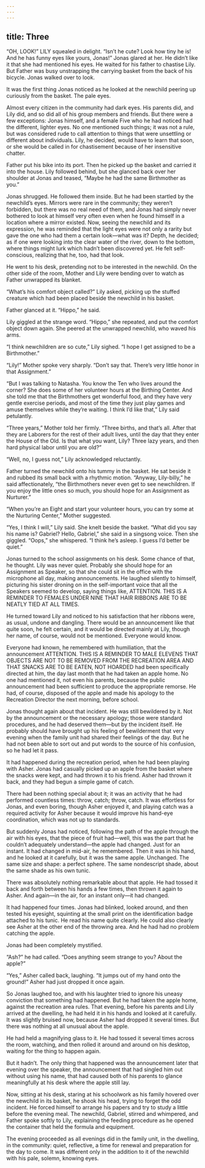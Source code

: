 ```yaml
---
---
---
```

title: Three
---

“OH, LOOK!” LILY squealed in delight. “Isn’t he cute? Look how tiny he is! And he has funny eyes like yours, Jonas!” Jonas glared at her. He didn’t like it that she had mentioned his eyes. He waited for his father to chastise Lily. But Father was busy unstrapping the carrying basket from the back of his bicycle. Jonas walked over to look.

It was the first thing Jonas noticed as he looked at the newchild peering up curiously from the basket. The pale eyes.

Almost every citizen in the community had dark eyes. His parents did, and Lily did, and so did all of his group members and friends. But there were a few exceptions: Jonas himself, and a female Five who he had noticed had the different, lighter eyes. No one mentioned such things; it was not a rule, but was considered rude to call attention to things that were unsettling or different about individuals. Lily, he decided, would have to learn that soon, or she would be called in for chastisement because of her insensitive chatter.

Father put his bike into its port. Then he picked up the basket and carried it into the house. Lily followed behind, but she glanced back over her shoulder at Jonas and teased, “Maybe he had the same Birthmother as you.”

Jonas shrugged. He followed them inside. But he had been startled by the newchild’s eyes. Mirrors were rare in the community; they weren’t forbidden, but there was no real need of them, and Jonas had simply never bothered to look at himself very often even when he found himself in a location where a mirror existed. Now, seeing the newchild and its expression, he was reminded that the light eyes were not only a rarity but gave the one who had them a certain look—what was it? Depth, he decided; as if one were looking into the clear water of the river, down to the bottom, where things might lurk which hadn’t been discovered yet. He felt self-conscious, realizing that he, too, had that look.

He went to his desk, pretending not to be interested in the newchild. On the other side of the room, Mother and Lily were bending over to watch as Father unwrapped its blanket.

“What’s his comfort object called?” Lily asked, picking up the stuffed creature which had been placed beside the newchild in his basket.

Father glanced at it. “Hippo,” he said.

Lily giggled at the strange word. “Hippo,” she repeated, and put the comfort object down again. She peered at the unwrapped newchild, who waved his arms.

“I think newchildren are so cute,” Lily sighed. “I hope I get assigned to be a Birthmother.”

“Lily!” Mother spoke very sharply. “Don’t say that. There’s very little honor in that Assignment.”

“But I was talking to Natasha. You know the Ten who lives around the corner? She does some of her volunteer hours at the Birthing Center. And she told me that the Birthmothers get wonderful food, and they have very gentle exercise periods, and most of the time they just play games and amuse themselves while they’re waiting. I think I’d like that,” Lily said petulantly.

“Three years,” Mother told her firmly. “Three births, and that’s all. After that they are Laborers for the rest of their adult lives, until the day that they enter the House of the Old. Is that what you want, Lily? Three lazy years, and then hard physical labor until you are old?”

“Well, no, I guess not,” Lily acknowledged reluctantly.

Father turned the newchild onto his tummy in the basket. He sat beside it and rubbed its small back with a rhythmic motion. “Anyway, Lily-billy,” he said affectionately, “the Birthmothers never even get to see newchildren. If you enjoy the little ones so much, you should hope for an Assignment as Nurturer.”

“When you’re an Eight and start your volunteer hours, you can try some at the Nurturing Center,” Mother suggested.

“Yes, I think I will,” Lily said. She knelt beside the basket. “What did you say his name is? Gabriel? Hello, Gabriel,” she said in a singsong voice. Then she giggled. “Oops,” she whispered. “I think he’s asleep. I guess I’d better be quiet.”

Jonas turned to the school assignments on his desk. Some chance of that, he thought. Lily was never quiet. Probably she should hope for an Assignment as Speaker, so that she could sit in the office with the microphone all day, making announcements. He laughed silently to himself, picturing his sister droning on in the self-important voice that all the Speakers seemed to develop, saying things like, ATTENTION. THIS IS A REMINDER TO FEMALES UNDER NINE THAT HAIR RIBBONS ARE TO BE NEATLY TIED AT ALL TIMES.

He turned toward Lily and noticed to his satisfaction that her ribbons were, as usual, undone and dangling. There would be an announcement like that quite soon, he felt certain, and it would be directed mainly at Lily, though her name, of course, would not be mentioned. Everyone would know.

Everyone had known, he remembered with humiliation, that the announcement ATTENTION. THIS IS A REMINDER TO MALE ELEVENS THAT OBJECTS ARE NOT TO BE REMOVED FROM THE RECREATION AREA AND THAT SNACKS ARE TO BE EATEN, NOT HOARDED had been specifically directed at him, the day last month that he had taken an apple home. No one had mentioned it, not even his parents, because the public announcement had been sufficient to produce the appropriate remorse. He had, of course, disposed of the apple and made his apology to the Recreation Director the next morning, before school.

Jonas thought again about that incident. He was still bewildered by it. Not by the announcement or the necessary apology; those were standard procedures, and he had deserved them—but by the incident itself. He probably should have brought up his feeling of bewilderment that very evening when the family unit had shared their feelings of the day. But he had not been able to sort out and put words to the source of his confusion, so he had let it pass.

It had happened during the recreation period, when he had been playing with Asher. Jonas had casually picked up an apple from the basket where the snacks were kept, and had thrown it to his friend. Asher had thrown it back, and they had begun a simple game of catch.

There had been nothing special about it; it was an activity that he had performed countless times: throw, catch; throw, catch. It was effortless for Jonas, and even boring, though Asher enjoyed it, and playing catch was a required activity for Asher because it would improve his hand-eye coordination, which was not up to standards.

But suddenly Jonas had noticed, following the path of the apple through the air with his eyes, that the piece of fruit had—well, this was the part that he couldn’t adequately understand—the apple had changed. Just for an instant. It had changed in mid-air, he remembered. Then it was in his hand, and he looked at it carefully, but it was the same apple. Unchanged. The same size and shape: a perfect sphere. The same nondescript shade, about the same shade as his own tunic.

There was absolutely nothing remarkable about that apple. He had tossed it back and forth between his hands a few times, then thrown it again to Asher. And again—in the air, for an instant only—it had changed.

It had happened four times. Jonas had blinked, looked around, and then tested his eyesight, squinting at the small print on the identification badge attached to his tunic. He read his name quite clearly. He could also clearly see Asher at the other end of the throwing area. And he had had no problem catching the apple.

Jonas had been completely mystified.

“Ash?” he had called. “Does anything seem strange to you? About the apple?”

“Yes,” Asher called back, laughing. “It jumps out of my hand onto the ground!” Asher had just dropped it once again.

So Jonas laughed too, and with his laughter tried to ignore his uneasy conviction that something had happened. But he had taken the apple home, against the recreation area rules. That evening, before his parents and Lily arrived at the dwelling, he had held it in his hands and looked at it carefully. It was slightly bruised now, because Asher had dropped it several times. But there was nothing at all unusual about the apple.

He had held a magnifying glass to it. He had tossed it several times across the room, watching, and then rolled it around and around on his desktop, waiting for the thing to happen again.

But it hadn’t. The only thing that happened was the announcement later that evening over the speaker, the announcement that had singled him out without using his name, that had caused both of his parents to glance meaningfully at his desk where the apple still lay.

Now, sitting at his desk, staring at his schoolwork as his family hovered over the newchild in its basket, he shook his head, trying to forget the odd incident. He forced himself to arrange his papers and try to study a little before the evening meal. The newchild, Gabriel, stirred and whimpered, and Father spoke softly to Lily, explaining the feeding procedure as he opened the container that held the formula and equipment.

The evening proceeded as all evenings did in the family unit, in the dwelling, in the community: quiet, reflective, a time for renewal and preparation for the day to come. It was different only in the addition to it of the newchild with his pale, solemn, knowing eyes.